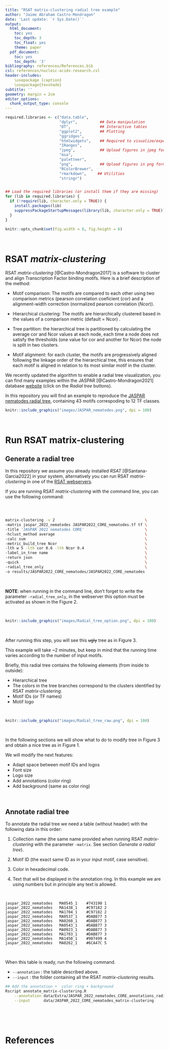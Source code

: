 ```yaml
---
title: "RSAT matrix-clustering radial tree example"
author: "Jaime Abraham Castro-Mondragon"
date: 'Last update: `r Sys.Date()`'
output:
  html_document:
    toc: yes
    toc_depth: 3
    toc_float: yes
    theme: paper
  pdf_document:
    toc: yes
    toc_depth: '3'
bibliography: references/References.bib
csl: references/nucleic-acids-research.csl
header-includes: 
    \usepackage {caption}
    \usepackage{texshade}
subtitle: ''
geometry: margin = 2cm
editor_options:
  chunk_output_type: console
---
```


```r
required.libraries <- c("data.table",
                        "dplyr",          ## Data manipulation
                        "DT",             ## Interactive tables
                        "ggplot2",        ## Plotting
                        "ggridges",
                        "htmlwidgets",    ## Required to visualize/export interactive ggplots
                        "IRanges",
                        "jpeg",           ## Upload figures in jpeg format
                        "msa",
                        "paletteer",
                        "png",            ## Upload figures in png format
                        "RColorBrewer",
                        "rmarkdown",     ## Utilities
                        "stringr")


## Load the required libraries (or install them if they are missing)
for (lib in required.libraries) {
  if (!require(lib, character.only = TRUE)) {
    install.packages(lib)
    suppressPackageStartupMessages(library(lib, character.only = TRUE))
  }
}

knitr::opts_chunk$set(fig.width = 8, fig.height = 6) 
```

$~$
$~$

# RSAT *matrix-clustering*

RSAT *matrix-clustering* [@Castro-Mondragon2017] is a software to cluster and align
Transcription Factor binding motifs. Here is a brief description of the method:

- Motif comparison: The motifs are compared to each other using two comparison 
metrics (pearson correlation coeficient (*cor*) and a alignment-width correction
(normalized pearson correlation (*Ncor*)).

- Hierarchical clustering: The motifs are hierarchically clustered based in the
values of a comparison metric (default = Ncor) .

- Tree partition: the hierarchical tree is partitioned by calculating the average
cor and Ncor values at each node, each time a node does not satisfy the thresholds
(one value for cor and another for Ncor) the node is split in two clusters.

- Motif alignment: for each cluster, the motifs are progressively aligned following
the linkage order of the hierarchical tree, this ensures that each motif is aligned
in relation to its most similar motif in the cluster.

We recently updated the algorithm to enable a radial tree visualization, you can
find many examples within the JASPAR [@Castro-Mondragon2021] database [website](https://jaspar.genereg.net/matrix-clusters/) (click on the *Radial tree* buttons).

In this repository you will find an example to reproduce the [JASPAR nematodes radial tree](https://jaspar.genereg.net/matrix-clusters/nematodes/), containing 43 motifs correspoding to 12 TF classes.

```r

knitr::include_graphics("images/JASPAR_nematodes.png", dpi = 100)
```


$~$
$~$

# Run RSAT matrix-clustering

## Generate a radial tree

In this repository we assume you already installed *RSAT* [@Santana-Garcia2022] in
your system, alternatively you can run RSAT *matrix-clustering* in one of the
[RSAT webservers](http://rsat.eu/).


If you are running RSAT *matrix-clustering* with the command line, you can use the
following command:

$~$

```bash

matrix-clustering -v 2                                        \
-matrix jaspar_2022_nematodes JASPAR2022_CORE_nematodes.tf tf \
-title 'JASPAR 2022 nematodes CORE'                           \
-hclust_method average                                        \
-calc sum                                                     \
-metric_build_tree Ncor                                       \
-lth w 5 -lth cor 0.6 -lth Ncor 0.4                           \
-label_in_tree name                                           \
-return json                                                  \
-quick                                                        \
-radial_tree_only                                             \
-o results/JASPAR2022_CORE_nematodes/JASPAR2022_CORE_nematodes
```
$~$

**NOTE**: when running in the command line, don't forget to write the parameter
`-radial_tree_only`, in the webserver this option must be activated as shown in 
the Figure 2.

$~$

```r

knitr::include_graphics("images/Radial_tree_option.png", dpi = 100)
```

$~$
$~$

After running this step, you will see this ~~ugly~~ tree as in Figure 3.

This example will take ~2 minutes, but keep in mind that the running time varies
according to the number of input motifs.

Briefly, this radial tree contains the following elements (from inside to outside):

- Hierarchical tree 
- The colors in the tree branches correspond to the clusters identified by RSAT *matrix-clustering*.
- Motif IDs (or TF names)
- Motif logo

$~$

```r

knitr::include_graphics("images/Radial_tree_raw.png", dpi = 100)
```

$~$

In the following sections we will show what to do to modify tree in Figure 3 and 
obtain a nice tree as in Figure 1.

We will modify the next features:

- Adapt space between motif IDs and logos
- Font size
- Logo size
- Add annotations (color ring)
- Add background (same as color ring)

$~$
$~$

## Annotate radial tree

To annotate the radial tree we need a table (without header) with the following
data in this order:

1. Collection name (the same name provided when running RSAT *matrix-clustering*
with the parameter `-matrix`. See section *Generate a radial tree*).

2. Motif ID (the exact same ID as in your input motif, case sensitive).

3. Color in hexadecimal code.

4. Text that will be displayed in the annotation ring. In this example we are using 
numbers but in principle any text is allowed.

$~$

```
jaspar_2022_nematodes	MA0545_1	#743190	1
jaspar_2022_nematodes	MA1438_1	#C97182	2
jaspar_2022_nematodes	MA1704_1	#C97182	2
jaspar_2022_nematodes	MA0537_1	#DAB877	3
jaspar_2022_nematodes	MA0260_1	#DAB877	3
jaspar_2022_nematodes	MA0543_1	#DAB877	3
jaspar_2022_nematodes	MA0923_1	#DAB877	3
jaspar_2022_nematodes	MA1703_1	#DAB877	3
jaspar_2022_nematodes	MA1450_1	#907499	4
jaspar_2022_nematodes	MA0262_1	#6CA47C	5
```

$~$

When this table is ready, run the following command.

- `--annotation` : the table described above.
- `--input` : the folder containing all the RSAT *matrix-clustering* results.

```bash
## Add the annotation +  color ring + background
Rscript annotate_matrix-clustering.R                                             \
	--annotation data/Extra/JASPAR_2022_nematodes_CORE_annotations_radial_tree.tsv \
	--input      data/JASPAR_2022_CORE_nematodes_matrix-clustering
```

$~$

$~$
$~$



# References
